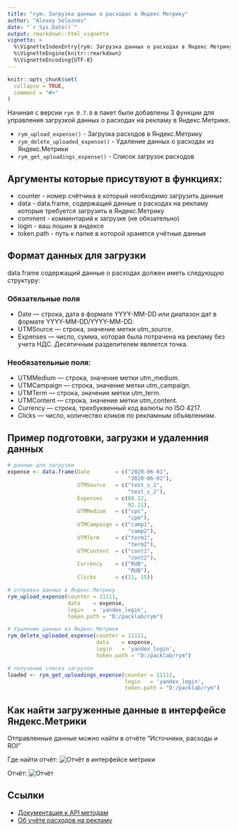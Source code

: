 ---
title: "rym: Загрузка данных о расходах в Яндекс Метрику"
author: "Alexey Seleznev"
date: "`r Sys.Date()`"
output: rmarkdown::html_vignette
vignette: >
  %\VignetteIndexEntry{rym: Загрузка данных о расходах в Яндекс Метрику}
  %\VignetteEngine{knitr::rmarkdown}
  %\VignetteEncoding{UTF-8}
---

```{r setup, include = FALSE}
knitr::opts_chunk$set(
  collapse = TRUE,
  comment = "#>"
)
```

Начиная с версии `rym 0.7.0` в пакет были добавлены 3 функции для управления загрузкой данных о расходах на рекламу в Яндекс.Метрике.

* `rym_upload_expense()` - Загрузка расходов в Яндекс.Метрику
* `rym_delete_uploaded_expense()` - Удаление данных о расходах из Яндекс.Метрики
* `rym_get_uploadings_expense()` - Список загрузок расходов

## Аргументы которые присутвуют в функциях:

* counter - номер счётчика в который необходимо загрузить данные
* data - data.frame, содержащий данные о расходах на рекламу которые требуется загрузить в Яндекс.Метрику
* comment - комментарий к загрузке (не обязательно)
* login - ваш лошин в яндексе
* token.path - путь к папке в которой хранятся учётные данные

## Формат данных для загрузки
data.frame содержащий данные о расходах должен иметь следующую структуру:

### Обязательные поля

* Date — строка, дата в формате YYYY-MM-DD или диапазон дат в формате YYYY-MM-DD/YYYY-MM-DD.
* UTMSource — строка, значение метки utm_source.
* Expenses — число, сумма, которая была потрачена на рекламу без учета НДС. Десятичным разделителем является точка.

### Необязательные поля:

* UTMMedium — строка, значение метки utm_medium.
* UTMCampaign — строка, значение метки utm_campaign.
* UTMTerm — строка, значение метки utm_term.
* UTMContent — строка, значение метки utm_content.
* Currency — строка, трехбуквенный код валюты по ISO 4217.
* Clicks — число, количество кликов по рекламным объявлениям.

## Пример подготовки, загрузки и удаленния данных

```{r, eval=FALSE}
# данные для загрузки
expense <- data.frame(Date        = c("2020-06-01",
                                      "2020-06-02"),
                      UTMSource   = c("test_s_1",
                                      "test_s_2"),
                      Expenses    = c(88.12,
                                      92.11),
                      UTMMedium   = c("cpc",
                                      "cpm"),
                      UTMCampaign = c("camp1",
                                      "camp2"),
                      UTMTerm     = c("term1",
                                      "term2"),
                      UTMContent  = c("cont1",
                                      "cont2"),
                      Currency    = c("RUB", 
                                      "RUB"),
                      Clicks      = c(11, 15))

# отправка данных в Яндекс.Метрику
rym_upload_expense(counter = 11111, 
                   data    = expense,
                   login   = 'yandex_login', 
                   token.path = "D:/packlab/rym")

# Удаление данных из Яндекс.Метрики
rym_delete_uploaded_expense(counter = 11111, 
                            data    = expense,
                            login   = 'yandex_login', 
                            token.path = "D:/packlab/rym")

# получение списка загрузок
loaded <- rym_get_uploadings_expense(counter = 11111, 
                                     login   = 'yandex_login', 
                                     token.path = "D:/packlab/rym")

```

## Как найти загруженные данные в интерфейсе Яндекс.Метрики
Отправленные данные можно найти в отчёте "Источники, расходы и ROI"

Где найти отчёт:
![Отчёт в интерфейсе метрики](http://img.netpeak.ua/alsey/159189561657_kiss_38kb.png)

Отчёт:
![Отчёт](http://img.netpeak.ua/alsey/159189557849_kiss_77kb.png)

## Ссылки

* [Документация к API методам](https://yandex.ru/dev/metrika/doc/api2/management/expenses/uploadbody-docpage/)
* [Об учёте расходов на рекламу](https://yandex.ru/support/metrica/ad/expenses.html#expences)